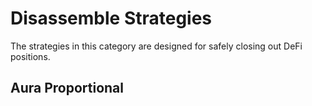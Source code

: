 # Disassemble Strategies

The strategies in this category are designed for safely closing out DeFi positions.

## Aura Proportional
